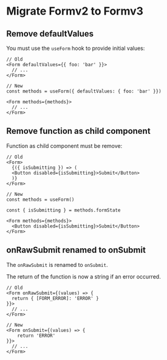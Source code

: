 
<Meta title="Migrations/Formv2 to Formv3" />

# Migrate Formv2 to Formv3

## Remove defaultValues

You must use the `useForm` hook to provide initial values:

```tsx
// Old
<Form defaultValues={{ foo: 'bar' }}>
  // ...
</Form>

// New
const methods = useForm({ defaultValues: { foo: 'bar' }})

<Form methods={methods}>
  // ...
</Form>
```

## Remove function as child component

Function as child component must be remove:

```tsx
// Old
<Form>
  {({ isSubmitting }) => (
  <Button disabled={isSubmitting}>Submit</Button>
  )}
</Form>

// New
const methods = useForm()

const { isSubmitting } = methods.formState

<Form methods={methods}>
  <Button disabled={isSubmitting}>Submit</Button>
</Form>
```

## onRawSubmit renamed to onSubmit

The `onRawSubmit` is renamed to `onSubmit`.

The return of the function is now a string if an error occurred.

```tsx
// Old
<Form onRawSubmit={(values) => {
  return { [FORM_ERROR]: 'ERROR' }
}}>
  // ...
</Form>

// New
<Form onSubmit={(values) => {
    return 'ERROR'
}}>
  // ...
</Form>
```
